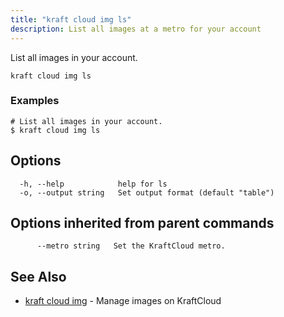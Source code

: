 ```yaml
---
title: "kraft cloud img ls"
description: List all images at a metro for your account
---
```


List all images in your account.


```console
kraft cloud img ls
```

### Examples

```console
# List all images in your account.
$ kraft cloud img ls
```

## Options

```text
  -h, --help            help for ls
  -o, --output string   Set output format (default "table")
```

## Options inherited from parent commands

```text
      --metro string   Set the KraftCloud metro.
```

## See Also

* [kraft cloud img](kraft_cloud_img.md)	 - Manage images on KraftCloud

